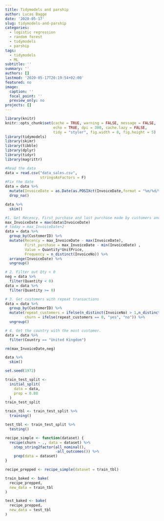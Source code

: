 ```yaml
---
title: Tidymodels and parship
author: Lucas Bagge
date: '2020-05-17'
slug: tidymodels-and-parship
categories:
  - logistic regression
  - random forest
  - tidymodels
  - parship
tags:
  - tidymodels
  - ML
subtitle: ''
summary: ''
authors: []
lastmod: '2020-05-17T20:19:54+02:00'
featured: no
image:
  caption: ''
  focal_point: ''
  preview_only: no
projects: []
---
```


```r
library(knitr)
knitr::opts_chunk$set(cache = TRUE, warning = FALSE, message = FALSE, 
                      echo = TRUE, dpi = 300, cache.lazy = FALSE,
                      tidy = "styler", fig.width = 8, fig.height = 5)
library(tidymodels)
library(skimr)
library(tibble)
library(dplyr)
library(tidyr)
library(magrittr)
```

```r
#Read the data 
data = read.csv("data_sales.csv",
                stringsAsFactors = F)
#Fix the date 
data = data %>% 
  mutate(InvoiceDate = as.Date(as.POSIXct(InvoiceDate,format = "%m/%d/%Y %H:%M"))) %>% 
  drop_na()
```

```r
data %>% 
  skim()
```


```r
#1. Get Recency, First purchase and last purchase made by customers and the total value of each transaction (QTY*PRICE)
max_InvoiceDate = max(data$InvoiceDate)
# today = max_InvoiceDate+2
data = data %>% 
  group_by(CustomerID) %>%
  mutate(Recency = max_InvoiceDate - max(InvoiceDate),
         First_purchase = max_InvoiceDate - min(InvoiceDate) ,
         Value = Quantity*UnitPrice, 
         Frequency = n_distinct(InvoiceNo)) %>%
  arrange(InvoiceDate) %>% 
  ungroup()

# 2. Filter out Qty < 0 
neg = data %>% 
  filter(Quantity < 0)
data = data %>%
  filter(Quantity >= 0)

# 3. Get customers with repeat transactions
data = data %>%
  group_by(CustomerID) %>%
  mutate(repeat_customers = ifelse(n_distinct(InvoiceNo) > 1,n_distinct(InvoiceNo),0),
         churn = ifelse(repeat_customers == 0, "yes", "no")) %>% 
  ungroup()

# 4. Get the country with the most customer.
data = data %>%
  filter(Country == "United Kingdom")

rm(max_InvoiceDate,neg)
```

```r
data %>% 
  skim()
```

```r
set.seed(1972)

train_test_split <- 
  initial_split(
    data = data,
    prop = 0.80
  )
train_test_split
```

```r
train_tbl <- train_test_split %>% 
  training()

test_tbl <- train_test_split %>% 
  testing()
```

```r
recipe_simple <- function(dataset) {
  recipe(churn ~ ., data = dataset) %>% 
    step_string2factor(all_nominal(),
                       -all_outcomes()) %>% 
    prep(data = dataset)
}
```

```r
recipe_prepped <- recipe_simple(dataset = train_tbl)
```

```r
train_baked <- bake(
  recipe_prepped,
  new_data = train_tbl
)

test_baked <- bake(
  recipe_prepped,
  new_data = test_tbl
)
```


